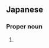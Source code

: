 ==Japanese==
{{ja-kanjitab|美|穂|子}}

===Proper noun===
{{ja-pos|proper|みほこ}}

# {{given name|female|lang=ja|sort=みほこ}}